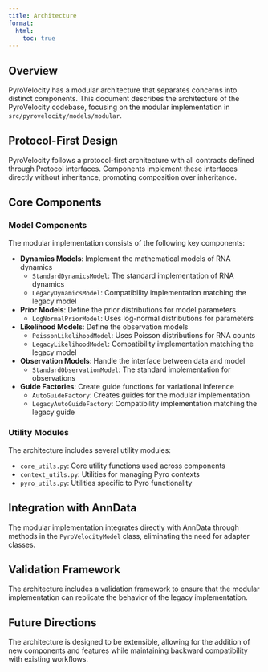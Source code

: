 ```yaml
---
title: Architecture
format:
  html:
    toc: true
---
```


## Overview

PyroVelocity has a modular architecture that separates concerns into distinct components. This document describes the architecture of the PyroVelocity codebase, focusing on the modular implementation in `src/pyrovelocity/models/modular`.

## Protocol-First Design

PyroVelocity follows a protocol-first architecture with all contracts defined through Protocol interfaces. Components implement these interfaces directly without inheritance, promoting composition over inheritance.

## Core Components

### Model Components

The modular implementation consists of the following key components:

- **Dynamics Models**: Implement the mathematical models of RNA dynamics
  - `StandardDynamicsModel`: The standard implementation of RNA dynamics
  - `LegacyDynamicsModel`: Compatibility implementation matching the legacy model

- **Prior Models**: Define the prior distributions for model parameters
  - `LogNormalPriorModel`: Uses log-normal distributions for parameters

- **Likelihood Models**: Define the observation models
  - `PoissonLikelihoodModel`: Uses Poisson distributions for RNA counts
  - `LegacyLikelihoodModel`: Compatibility implementation matching the legacy model

- **Observation Models**: Handle the interface between data and model
  - `StandardObservationModel`: The standard implementation for observations

- **Guide Factories**: Create guide functions for variational inference
  - `AutoGuideFactory`: Creates guides for the modular implementation
  - `LegacyAutoGuideFactory`: Compatibility implementation matching the legacy guide

### Utility Modules

The architecture includes several utility modules:

- `core_utils.py`: Core utility functions used across components
- `context_utils.py`: Utilities for managing Pyro contexts
- `pyro_utils.py`: Utilities specific to Pyro functionality

## Integration with AnnData

The modular implementation integrates directly with AnnData through methods in the `PyroVelocityModel` class, eliminating the need for adapter classes.

## Validation Framework

The architecture includes a validation framework to ensure that the modular implementation can replicate the behavior of the legacy implementation.

## Future Directions

The architecture is designed to be extensible, allowing for the addition of new components and features while maintaining backward compatibility with existing workflows.
